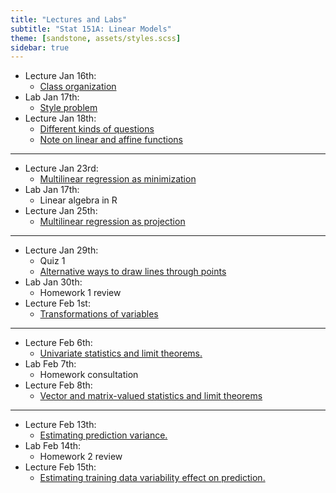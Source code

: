 ```yaml
---
title: "Lectures and Labs"
subtitle: "Stat 151A: Linear Models"
theme: [sandstone, assets/styles.scss]
sidebar: true
---
```



- Lecture Jan 16th:
    - [Class organization](Lecture1.qmd)

- Lab Jan 17th:
    - [Style problem](lab1_student_version.Rmd)

- Lecture Jan 18th:
    - [Different kinds of questions](Lecture2_examples.ipynb) 
    - [Note on linear and affine functions](Lecture2_linearity_note.qmd)


---

- Lecture Jan 23rd:
    - [Multilinear regression as minimization](Lecture3.qmd)

- Lab Jan 17th:
    - Linear algebra in R

- Lecture Jan 25th:
    - [Multilinear regression as projection](Lecture4.qmd)

---


- Lecture Jan 29th:
    - Quiz 1
    - [Alternative ways to draw lines through points](Lecture5.ipynb)
- Lab Jan 30th:
    - Homework 1 review
- Lecture Feb 1st:
    - [Transformations of variables](Lecture6.qmd)


---

- Lecture Feb 6th:
    - [Univariate statistics and limit theorems.](Lecture7.qmd)
- Lab Feb 7th:
    - Homework consultation
- Lecture Feb 8th:
    - [Vector and matrix-valued statistics and limit theorems](Lecture8.qmd)



---

- Lecture Feb 13th:
    - [Estimating prediction variance.](Lecture9.qmd)
- Lab Feb 14th:
    - Homework 2 review
- Lecture Feb 15th:
    - [Estimating training data variability effect on prediction.](Lecture10.qmd)
